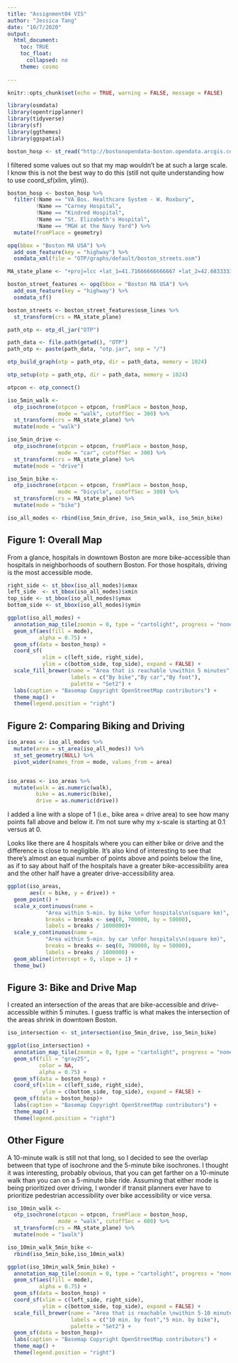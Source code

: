 ```yaml
---
title: "Assignment04 VIS"
author: "Jessica Tang"
date: "10/7/2020"
output:
  html_document:
    toc: TRUE
    toc_float:
      collapsed: no
    theme: cosmo
    
---
```


```r
knitr::opts_chunk$set(echo = TRUE, warning = FALSE, message = FALSE)
```

```r
library(osmdata)
library(opentripplanner)
library(tidyverse)
library(sf)
library(ggthemes)
library(ggspatial)
```

```r
boston_hosp <- st_read("http://bostonopendata-boston.opendata.arcgis.com/datasets/8f1e5741a4ee4c0f82925d17aab3c002_2.kml?outSR=%7B%22latestWkid%22%3A2249%2C%22wkid%22%3A102686%7D")
```
I filtered some values out so that my map wouldn't be at such a large scale. I know this is not the best way to do this (still not quite understanding how to use coord_sf(xlim, ylim)).

```r
boston_hosp <- boston_hosp %>% 
  filter(!Name == "VA Bos. Healthcare System - W. Roxbury",
         !Name == "Carney Hospital",
         !Name == "Kindred Hospital",
         !Name == "St. Elizabeth's Hospital",
         !Name == "MGH at the Navy Yard") %>% 
  mutate(fromPlace = geometry)
```

```r
opq(bbox = "Boston MA USA") %>% 
  add_osm_feature(key = "highway") %>% 
  osmdata_xml(file = "OTP/graphs/default/boston_streets.osm")
```

```r
MA_state_plane <- "+proj=lcc +lat_1=41.71666666666667 +lat_2=42.68333333333333 +lat_0=41 +lon_0=-71.5 +x_0=200000 +y_0=750000 +ellps=GRS80 +units=m +no_defs"

boston_street_features <- opq(bbox = "Boston MA USA") %>% 
  add_osm_feature(key = "highway") %>% 
  osmdata_sf()

boston_streets <- boston_street_features$osm_lines %>% 
  st_transform(crs = MA_state_plane)
```

```r
path_otp <- otp_dl_jar("OTP")
```

```r
path_data <- file.path(getwd(), "OTP")
path_otp <- paste(path_data, "otp.jar", sep = "/")

otp_build_graph(otp = path_otp, dir = path_data, memory = 1024)
```

```r
otp_setup(otp = path_otp, dir = path_data, memory = 1024)
```

```r
otpcon <- otp_connect()
```

```r
iso_5min_walk <-
  otp_isochrone(otpcon = otpcon, fromPlace = boston_hosp,
                mode = "walk", cutoffSec = 300) %>% 
  st_transform(crs = MA_state_plane) %>% 
  mutate(mode = "walk")

iso_5min_drive <-
  otp_isochrone(otpcon = otpcon, fromPlace = boston_hosp,
                mode = "car", cutoffSec = 300) %>% 
  st_transform(crs = MA_state_plane) %>% 
  mutate(mode = "drive")

iso_5min_bike <-
  otp_isochrone(otpcon = otpcon, fromPlace = boston_hosp,
                mode = "bicycle", cutoffSec = 300) %>% 
  st_transform(crs = MA_state_plane) %>% 
  mutate(mode = "bike")

iso_all_modes <- rbind(iso_5min_drive, iso_5min_walk, iso_5min_bike)
```


## Figure 1: Overall Map

From a glance, hospitals in downtown Boston are more bike-accessible than hospitals in neighborhoods of southern Boston. For those hospitals, driving is the most accessible mode.

```r
right_side <- st_bbox(iso_all_modes)$xmax
left_side  <- st_bbox(iso_all_modes)$xmin
top_side <- st_bbox(iso_all_modes)$ymax
bottom_side <- st_bbox(iso_all_modes)$ymin

ggplot(iso_all_modes) +
  annotation_map_tile(zoomin = 0, type = "cartolight", progress = "none") +
  geom_sf(aes(fill = mode),
          alpha = 0.75) +
  geom_sf(data = boston_hosp) +
  coord_sf(
           xlim = c(left_side, right_side),
           ylim = c(bottom_side, top_side), expand = FALSE) +
  scale_fill_brewer(name = "Area that is reachable \nwithin 5 minutes",
                    labels = c("By bike","By car","By foot"),
                    palette = "Set2") +
  labs(caption = "Basemap Copyright OpenStreetMap contributors") +
  theme_map() +
  theme(legend.position = "right")
```


## Figure 2: Comparing Biking and Driving

```r
iso_areas <- iso_all_modes %>%
  mutate(area = st_area(iso_all_modes)) %>%
  st_set_geometry(NULL) %>%
  pivot_wider(names_from = mode, values_from = area)


iso_areas <- iso_areas %>% 
  mutate(walk = as.numeric(walk),
         bike = as.numeric(bike),
         drive = as.numeric(drive))

```

I added a line with a slope of 1 (i.e., bike area  = drive area) to see how many points fall above and below it. I'm not sure why my x-scale is starting at 0.1 versus at 0.

Looks like there are 4 hospitals where you can either bike or drive and the difference is close to negligible. It's also kind of interesting to see that there's almost an equal number of points above and points below the line, as if to say about half of the hospitals have a greater bike-accessibility area and the other half have a greater drive-accessibility area.

```r
ggplot(iso_areas,
       aes(x = bike, y = drive)) +
  geom_point() +
  scale_x_continuous(name = 
            "Area within 5-min. by bike \nfor hospitals\n(square km)",
            breaks = breaks <- seq(0, 700000, by = 50000),
            labels = breaks / 1000000)+
  scale_y_continuous(name = 
            "Area within 5-min. by car \nfor hospitals\n(square km)",
            breaks = breaks <- seq(0, 700000, by = 50000),
            labels = breaks / 1000000) +
  geom_abline(intercept = 0, slope = 1) +
  theme_bw()
```


## Figure 3: Bike and Drive Map

I created an intersection of the areas that are bike-accessible and drive-accessible within 5 minutes. I guess traffic is what makes the intersection of the areas shrink in downtown Boston.

```r
iso_intersection <- st_intersection(iso_5min_drive, iso_5min_bike)
```

```r
ggplot(iso_intersection) +
  annotation_map_tile(zoomin = 0, type = "cartolight", progress = "none") +
  geom_sf(fill = "gray25",
          color = NA,
          alpha = 0.75) +
  geom_sf(data = boston_hosp) +
  coord_sf(xlim = c(left_side, right_side),
           ylim = c(bottom_side, top_side), expand = FALSE) +
  geom_sf(data = boston_hosp)+
  labs(caption = "Basemap Copyright OpenStreetMap contributors") +
  theme_map() +
  theme(legend.position = "right")
```


## Other Figure

A 10-minute walk is still not that long, so I decided to see the overlap between that type of isochrone and the 5-minute bike isochrones. I thought it was interesting, probably obvious, that you can get farther on a 10-minute walk than you can on a 5-minute bike ride. Assuming that either mode is being prioritized over driving, I wonder if transit planners ever have to prioritize pedestrian accessibility over bike accessibility or vice versa.

```r
iso_10min_walk <- 
  otp_isochrone(otpcon = otpcon, fromPlace = boston_hosp,
                mode = "walk", cutoffSec = 600) %>% 
  st_transform(crs = MA_state_plane) %>% 
  mutate(mode = "1walk")
```

```r
iso_10min_walk_5min_bike <-
  rbind(iso_5min_bike,iso_10min_walk)
```

```r
ggplot(iso_10min_walk_5min_bike) +
  annotation_map_tile(zoomin = 0, type = "cartolight", progress = "none") +
  geom_sf(aes(fill = mode),
          alpha = 0.75) +
  geom_sf(data = boston_hosp) +
  coord_sf(xlim = c(left_side, right_side),
           ylim = c(bottom_side, top_side), expand = FALSE) +
  scale_fill_brewer(name = "Area that is reachable \nwithin 5-10 minutes",
                    labels = c("10 min. by foot","5 min. by bike"),
                    palette = "Set2") +
  geom_sf(data = boston_hosp)+
  labs(caption = "Basemap Copyright OpenStreetMap contributors") +
  theme_map() +
  theme(legend.position = "right")
````